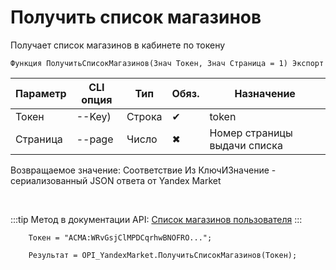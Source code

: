 ﻿---
sidebar_position: 1
---


# Получить список магазинов
 Получает список магазинов в кабинете по токену



`Функция ПолучитьСписокМагазинов(Знач Токен, Знач Страница = 1) Экспорт`

  | Параметр | CLI опция | Тип | Обяз. | Назначение |
  |-|-|-|-|-|
  | Токен | --Key) | Строка | &#x2714; | token |
  | Страница | --page | Число | &#x2716; | Номер страницы выдачи списка |

  
  Возвращаемое значение:   Соответствие Из КлючИЗначение - сериализованный JSON ответа от Yandex Market

<br/>

:::tip
Метод в документации API: [Список магазинов пользователя](https://yandex.ru/dev/market/partner-api/doc/ru/reference/campaigns/getCampaigns)
:::
<br/>


```bsl title="Пример использования для 1С:Предприятие/OneScript"
    Токен = "ACMA:WRvGsjClMPDCqrhwBNOFRO...";

    Результат = OPI_YandexMarket.ПолучитьСписокМагазинов(Токен);
```
    



```json title="Результат"

```
